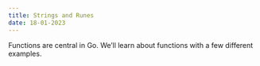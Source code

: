 ```yaml
---
title: Strings and Runes
date: 18-01-2023
---
```


Functions are central in Go. We’ll learn about functions with a few different examples.

```go

```

```go

```


